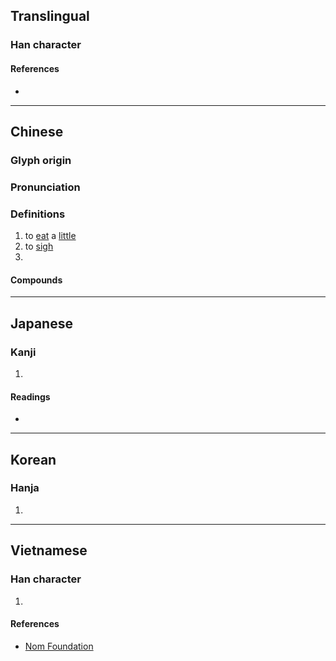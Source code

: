{{also|叽}}
{{character info/new}}
==Translingual==

===Han character===
{{Han char|rn=30|rad=口|as=12|sn=15|four=62053|canj=RVII|ids=⿰口幾}}

====References====
* {{Han ref|kx=0207.010|dkj=04247|dj=0430.010|hdz=10687.190|uh=5630|ud=22064|bh=BC54|bd=48212}}

----

==Chinese==
{{zh-forms|s=叽}}

===Glyph origin===
{{Han etym}}

===Pronunciation===
{{zh-pron
|m=jī
|c=gei1
|mn=ki
|mc=y
|oc=y
|cat=
}}

===Definitions===
{{zh-hanzi}}

# to [[eat]] a [[little]]
# to [[sigh]]
# {{n-g|An onomatopoeia.}}

====Compounds====
{{zh-der|嗶嘰|嘰咕|嘰哩呱啦|嘰哩咕嚕|嘰嘰咕咕|嘰嘰喳喳|嘰嘰嘎嘎|滑不嘰溜|咔嘰}}

----

==Japanese==

===Kanji===
{{ja-kanji|grade=|rs=口12}}

# {{defn|lang=ja|sort=口12}}

====Readings====
* {{ja-readings|on=[[き]] (ki), [[け]] (ke), [[ぎ]] (gi)|kun=}}

----

==Korean==

===Hanja===
{{ko-hanja|hangeul=기|rv=gi|mr=ki}}

# {{defn|lang=ko|sort=口12}}

----

==Vietnamese==

===Han character===
{{vi-hantu|[[kí]]|rs=口12}}

# {{defn|lang=vi|sort=口12}}

====References====
* [http://nomfoundation.org/common/nom_details.php?codepoint=5630 Nom Foundation]